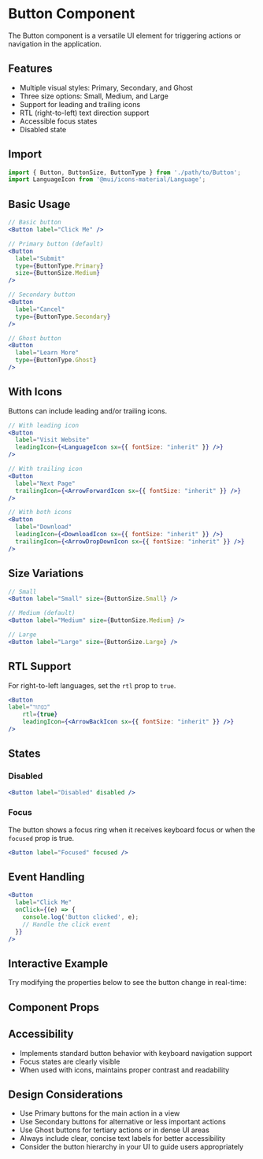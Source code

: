 
<Meta of={ButtonStories} title="Components/Button/Documentation" />

# Button Component

The Button component is a versatile UI element for triggering actions or navigation in the application.

## Features

- Multiple visual styles: Primary, Secondary, and Ghost
- Three size options: Small, Medium, and Large
- Support for leading and trailing icons
- RTL (right-to-left) text direction support
- Accessible focus states
- Disabled state

## Import

```jsx
import { Button, ButtonSize, ButtonType } from './path/to/Button';
import LanguageIcon from '@mui/icons-material/Language';
```

## Basic Usage

```jsx
// Basic button
<Button label="Click Me" />

// Primary button (default)
<Button 
  label="Submit" 
  type={ButtonType.Primary}
  size={ButtonSize.Medium} 
/>

// Secondary button
<Button 
  label="Cancel" 
  type={ButtonType.Secondary} 
/>

// Ghost button
<Button 
  label="Learn More" 
  type={ButtonType.Ghost} 
/>
```

## With Icons

Buttons can include leading and/or trailing icons.

```jsx
// With leading icon
<Button 
  label="Visit Website" 
  leadingIcon={<LanguageIcon sx={{ fontSize: "inherit" }} />} 
/>

// With trailing icon
<Button 
  label="Next Page" 
  trailingIcon={<ArrowForwardIcon sx={{ fontSize: "inherit" }} />} 
/>

// With both icons
<Button 
  label="Download" 
  leadingIcon={<DownloadIcon sx={{ fontSize: "inherit" }} />}
  trailingIcon={<ArrowDropDownIcon sx={{ fontSize: "inherit" }} />}
/>
```

## Size Variations

```jsx
// Small
<Button label="Small" size={ButtonSize.Small} />

// Medium (default)
<Button label="Medium" size={ButtonSize.Medium} />

// Large
<Button label="Large" size={ButtonSize.Large} />
```

## RTL Support

For right-to-left languages, set the `rtl` prop to `true`.

```jsx
<Button 
label="כפתור" 
    rtl={true} 
    leadingIcon={<ArrowBackIcon sx={{ fontSize: "inherit" }} />}
/>
```

## States

### Disabled

```jsx
<Button label="Disabled" disabled />
```

### Focus

The button shows a focus ring when it receives keyboard focus or when the `focused` prop is true.

```jsx
<Button label="Focused" focused />
```

## Event Handling

```jsx
<Button 
  label="Click Me" 
  onClick={(e) => {
    console.log('Button clicked', e);
    // Handle the click event
  }} 
/>
```

## Interactive Example

Try modifying the properties below to see the button change in real-time:

<Canvas>
  <Story of={ButtonStories.Interactive} />
</Canvas>

## Component Props

<Controls />

## Accessibility

- Implements standard button behavior with keyboard navigation support
- Focus states are clearly visible
- When used with icons, maintains proper contrast and readability

## Design Considerations

- Use Primary buttons for the main action in a view
- Use Secondary buttons for alternative or less important actions
- Use Ghost buttons for tertiary actions or in dense UI areas
- Always include clear, concise text labels for better accessibility
- Consider the button hierarchy in your UI to guide users appropriately